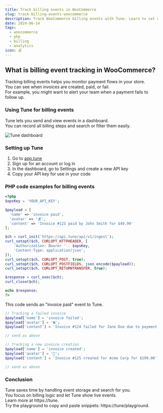 ```yaml
---
title: Track billing events in WooCommerce
slug: track-billing-events-woocommerce
description: Track WooCommerce billing events with Tune. Learn to set up, send events, and monitor invoices and payments easily.
date: 2024-06-14
tags:
  - woocommerce
  - php
  - billing
  - analytics
icon: 💰
---
```


## What is billing event tracking in WooCommerce?

Tracking billing events helps you monitor payment flows in your store.  
You can see when invoices are created, paid, or fail.  
For example, you might want to alert your team when a payment fails to follow up.

### Using Tune for billing events

Tune lets you send and view events in a dashboard.  
You can record all billing steps and search or filter them easily.

![Tune dashboard](https://tune/images/misc/ops-usage2.jpg)

### Setting up Tune

1. Go to [app.tune](https://app.tune)
2. Sign up for an account or log in
3. In the dashboard, go to Settings and create a new API key
4. Copy your API key for use in your code

### PHP code examples for billing events

```php
<?php
$opsKey = 'YOUR_API_KEY';

$payload = [
  'name' => 'invoice paid',
  'avatar' => '💰',
  'content' => 'Invoice #123 paid by John Smith for $49.99'
];

$ch = curl_init('https://api.tune/api/v1/ingest');
curl_setopt($ch, CURLOPT_HTTPHEADER, [
    'Authorization: Bearer ' . $opsKey,
    'Content-Type: application/json',
]);
curl_setopt($ch, CURLOPT_POST, true);
curl_setopt($ch, CURLOPT_POSTFIELDS, json_encode($payload));
curl_setopt($ch, CURLOPT_RETURNTRANSFER, true);

$response = curl_exec($ch);
curl_close($ch);

echo $response;
?>
```

This code sends an "invoice paid" event to Tune.

```php
// Tracking a failed invoice
$payload['name'] = 'invoice failed';
$payload['avatar'] = '❌';
$payload['content'] = 'Invoice #124 failed for Jane Doe due to payment error';

// send as above
```

```php
// Tracking a new invoice creation
$payload['name'] = 'invoice created';
$payload['avatar'] = '🧾';
$payload['content'] = 'Invoice #125 created for Acme Corp for $199.00';

// send as above
```

### Conclusion

Tune saves time by handling event storage and search for you.  
You focus on billing logic and let Tune show live events.  
Learn more at https://tune.  
Try the playground to copy and paste snippets: https://tune/playground.
